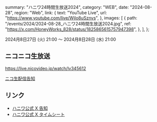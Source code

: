   summary: "ハニワ24時間生放送2024",
  category: "WEB",
  date: "2024-08-28",
  region: "Web",
  link: {
    text: "YouTube Live",
    url: "https://www.youtube.com/live/Wjlo8uSznvs",
  },
  images: [
    {
      path: "/events/2024/2024-08-28_ハニワ24時間生放送2024.jpg",
      ref: "https://x.com/HoneyWorks_828/status/1825865615757947398",
    },
  ],
};

2024月8日27日 (火) 21:00 〜 2024月8日28日 (水) 21:00

## ニコニコ生放送

https://live.nicovideo.jp/watch/lv345612

[ニコ生配信告知](https://x.com/HoneyWorks_828/status/1826892138803589363)

## リンク

- [ハニワ公式 X 告知](https://x.com/HoneyWorks_828/status/1825865367035720113)
- [ハニワ公式 X タイムシート](https://x.com/HoneyWorks_828/status/1825865615757947398)
